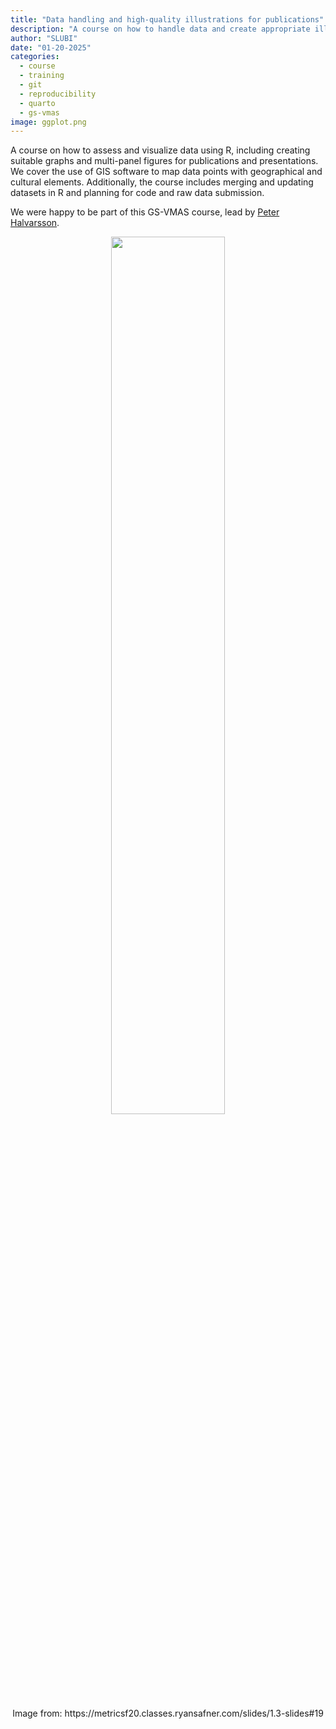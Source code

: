 ```yaml
---
title: "Data handling and high-quality illustrations for publications"
description: "A course on how to handle data and create appropriate illustrations for your project."
author: "SLUBI"
date: "01-20-2025"
categories:
  - course
  - training
  - git 
  - reproducibility
  - quarto
  - gs-vmas
image: ggplot.png
---
```


A course on how to assess and visualize data using R, including creating suitable graphs and multi-panel figures for publications and presentations. We cover the use of GIS software to map data points with geographical and cultural elements. Additionally, the course includes merging and updating datasets in R and planning for code and raw data submission.

We were happy to be part of this GS-VMAS course, lead by [Peter Halvarsson](https://www.slu.se/en/ew-cv/peter-halvarsson/). 

<center>
![](ggplot.png){ .class width=60%}

Image from: https://metricsf20.classes.ryansafner.com/slides/1.3-slides#19